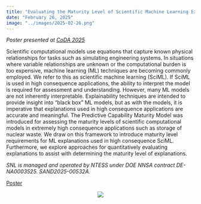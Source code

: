 ```yaml
---
title: "Evaluating the Maturity Level of Scientific Machine Learning Explainability"
date: "February 26, 2025"
image: "../images/2025-02-26.png"
---
```


*Poster presented at [CoDA 2025](https://web.cvent.com/event/7845571b-b15d-418c-a24a-14468480c4ff/summary)*

Scientific computational models use equations that capture known physical relationships for tasks such as simulating engineering systems. In situations where variable relationships are unknown or the computational burden is too expensive, machine learning (ML) techniques are becoming commonly employed. We refer to this as scientific machine learning (SciML). If SciML is used in high consequence applications, the ability to interpret the model is required for assessment and understanding. However, many ML models are not inherently interpretable. Explainability techniques are intended to provide insight into “black box” ML models, but as with the models, it is imperative that explanations used in high consequence applications are accurate and meaningful. The Predictive Capability Maturity 
Model was introduced for assessing the maturity levels of scientific computational models in extremely high consequence applications such as storage of nuclear waste. We draw on this framework to introduce maturity level requirements for ML explanations used in high consequence SciML. Furthermore, we explore approaches for quantitatively evaluating explanations to assist with determining the maturity level of explanations.

*SNL is managed and operated by NTESS under DOE NNSA contract DE-NA0003525. SAND2025-00532A.*

[Poster](https://goodekat.github.io/presentations/2025-coda/poster.pdf)

<center>![](../images/2025-02-26.png){width="100%lk"}</center>



